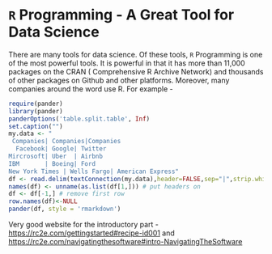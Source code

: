 
# `R` Programming - A Great Tool for Data Science

There are many tools for data science. Of these tools, `R` Programming is one of the most powerful tools. It is powerful in that it has more than 11,000 packages on the CRAN ( Comprehensive R Archive Network) and thousands of other packages on Github and other platforms. Moreover, many companies around the word use R. For example -  

```r
require(pander)
library(pander)
panderOptions('table.split.table', Inf)
set.caption("")
my.data <- "
 Companies| Companies|Companies                     
  Facebook| Google| Twitter
Mircrosoft| Uber  | Airbnb 
IBM       | Boeing| Ford 
New York Times | Wells Fargo| American Express"
df <- read.delim(textConnection(my.data),header=FALSE,sep="|",strip.white=TRUE,stringsAsFactors=FALSE)
names(df) <- unname(as.list(df[1,])) # put headers on
df <- df[-1,] # remove first row
row.names(df)<-NULL
pander(df, style = 'rmarkdown')
```

Very good website for the introductory part - <https://rc2e.com/gettingstarted#recipe-id001> and <https://rc2e.com/navigatingthesoftware#intro-NavigatingTheSoftware>